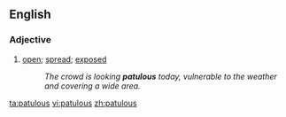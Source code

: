 ==English==

===Adjective===
{{en-adj|more}} 

# [[open]]; [[spread]]; [[exposed]]
#:''The crowd is looking '''patulous''' today, vulnerable to the weather and covering a wide area.''

[[ta:patulous]]
[[vi:patulous]]
[[zh:patulous]]